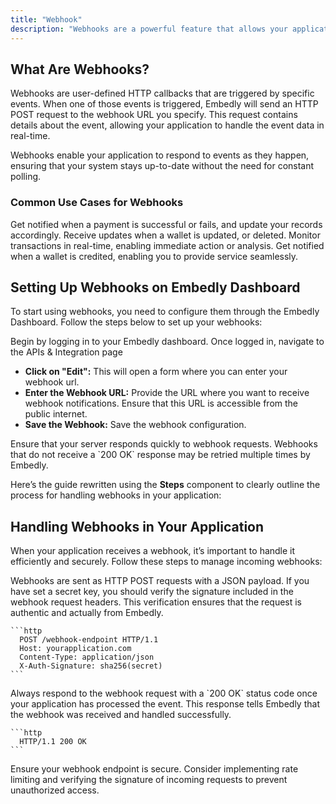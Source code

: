 ```yaml
---
title: "Webhook"
description: "Webhooks are a powerful feature that allows your application to receive real-time notifications about specific events that occur within the Embedly platform. By setting up webhooks, you can automate processes, update records, and trigger workflows in your application as soon as an event happens."
---
```


## What Are Webhooks?

Webhooks are user-defined HTTP callbacks that are triggered by specific events. When one of those events is triggered, Embedly will send an HTTP POST request to the webhook URL you specify. This request contains details about the event, allowing your application to handle the event data in real-time.

<Info>
	Webhooks enable your application to respond to events as they happen, ensuring
	that your system stays up-to-date without the need for constant polling.
</Info>

### Common Use Cases for Webhooks

<CardGroup cols={2}>
	<Card title="Payment Notifications">
		Get notified when a payment is successful or fails, and update your records
		accordingly.
	</Card>
	<Card title="Wallet Updates">
		Receive updates when a wallet is updated, or deleted.
	</Card>
	<Card title="Transaction Events">
		Monitor transactions in real-time, enabling immediate action or analysis.
	</Card>
	<Card title="Collection Events">
		Get notified when a wallet is credited, enabling you to provide service
		seamlessly.
	</Card>
</CardGroup>

## Setting Up Webhooks on Embedly Dashboard

To start using webhooks, you need to configure them through the Embedly Dashboard. Follow the steps below to set up your webhooks:

<Steps>
	<Step title="Log in to the Embedly Dashboard">
		Begin by logging in to your Embedly dashboard.
	</Step>
	<Step title="Navigate to the Webhooks Section">
		Once logged in, navigate to the APIs & Integration page
	</Step>
	<Step title="Configre Your Webhook">
		<ul>
			<li>
				<strong>Click on "Edit":</strong> This will open a form where you can
				enter your webhook url.
			</li>
			<li>
				<strong>Enter the Webhook URL:</strong> Provide the URL where you want
				to receive webhook notifications. Ensure that this URL is accessible
				from the public internet.
			</li>
			<li>
				<strong>Save the Webhook:</strong> Save the webhook configuration.
			</li>
		</ul>
	</Step>
</Steps>

<Tip>
	Ensure that your server responds quickly to webhook requests. Webhooks that do
	not receive a `200 OK` response may be retried multiple times by Embedly.
</Tip>

Here’s the guide rewritten using the **Steps** component to clearly outline the process for handling webhooks in your application:

## Handling Webhooks in Your Application

When your application receives a webhook, it’s important to handle it efficiently and securely. Follow these steps to manage incoming webhooks:

<Steps>
  <Step title="Step 1: Parse the Incoming Request">
      Webhooks are sent as HTTP POST requests with a JSON payload. 
  </Step>

  <Step title="Step 2: Verify the Webhook">
    If you have set a secret key, you should verify the signature included in the webhook request headers. This verification ensures that the request is authentic and actually from Embedly.

    ```http
      POST /webhook-endpoint HTTP/1.1
      Host: yourapplication.com
      Content-Type: application/json
      X-Auth-Signature: sha256(secret)
    ```

  </Step>

  <Step title="Step 3: Respond to the Webhook">
    Always respond to the webhook request with a `200 OK` status code once your application has processed the event. This response tells Embedly that the webhook was received and handled successfully.

    ```http
      HTTP/1.1 200 OK
    ```

  </Step>
</Steps>

<Warning>
	Ensure your webhook endpoint is secure. Consider implementing rate limiting
	and verifying the signature of incoming requests to prevent unauthorized
	access.
</Warning>
